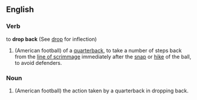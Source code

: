 ==English==
===Verb===
to '''drop back''' (See [[drop]] for inflection)
#(American football) of a [[quarterback]], to take a number of steps back from the [[line of scrimmage]] immediately after the [[snap]] or [[hike]] of the ball, to avoid defenders.

===Noun===
{{en-noun}}
#(American football) the action taken by a quarterback in dropping back.